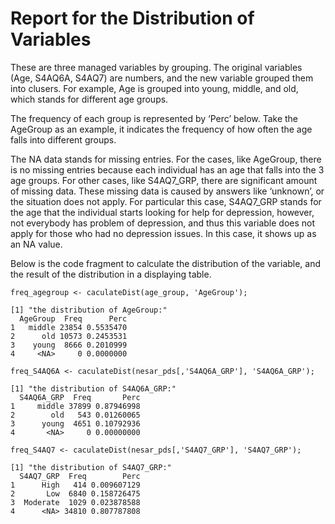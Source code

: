 Report for the Distribution of Variables
============================================

These are three managed variables by grouping. The original variables (Age, S4AQ6A, S4AQ7) are numbers, and 
the new variable grouped them into clusers. For example, Age is grouped into young, middle, and old, which stands 
for different age groups. 

The frequency of each group is represented by 'Perc' below. Take the AgeGroup as an example, it indicates the frequency 
of how often the age falls into different groups. 

The NA data stands for missing entries. For the cases, like AgeGroup, there is no missing entries because each individual
has an age that falls into the 3 age groups. For other cases, like S4AQ7_GRP, there are significant amount of missing data. These missing data is caused by answers like 'unknown', or the situation does not apply. For particular this case, S4AQ7_GRP stands for the age that the individual starts looking for help for depression, however, not everybody has problem of depression, and thus this variable does not apply for those who had no depression issues. In this case, it shows up as an NA value. 

Below is the code fragment to calculate the distribution of the variable, and the result of the distribution in a displaying table.

~~~
freq_agegroup <- caculateDist(age_group, 'AgeGroup');
~~~

~~~
[1] "the distribution of AgeGroup:"
  AgeGroup  Freq      Perc
1   middle 23854 0.5535470
2      old 10573 0.2453531
3    young  8666 0.2010999
4     <NA>     0 0.0000000
~~~

~~~
freq_S4AQ6A <- caculateDist(nesar_pds[,'S4AQ6A_GRP'], 'S4AQ6A_GRP');
~~~

~~~
[1] "the distribution of S4AQ6A_GRP:"
  S4AQ6A_GRP  Freq       Perc
1     middle 37899 0.87946998
2        old   543 0.01260065
3      young  4651 0.10792936
4       <NA>     0 0.00000000
~~~
~~~
freq_S4AQ7 <- caculateDist(nesar_pds[,'S4AQ7_GRP'], 'S4AQ7_GRP');
~~~
~~~
[1] "the distribution of S4AQ7_GRP:"
  S4AQ7_GRP  Freq        Perc
1      High   414 0.009607129
2       Low  6840 0.158726475
3  Moderate  1029 0.023878588
4      <NA> 34810 0.807787808
~~~
